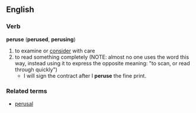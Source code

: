 == English ==
=== Verb ===
'''peruse''' ('''perused''', '''perusing''')
# to examine or [[consider]] with care
# to read something completely (NOTE: almost no one uses the word this way, instead using it to express the opposite meaning: "to scan, or read through quickly")
#* I will sign the contract after I '''peruse''' the fine print.
===Related terms===
*[[perusal]]